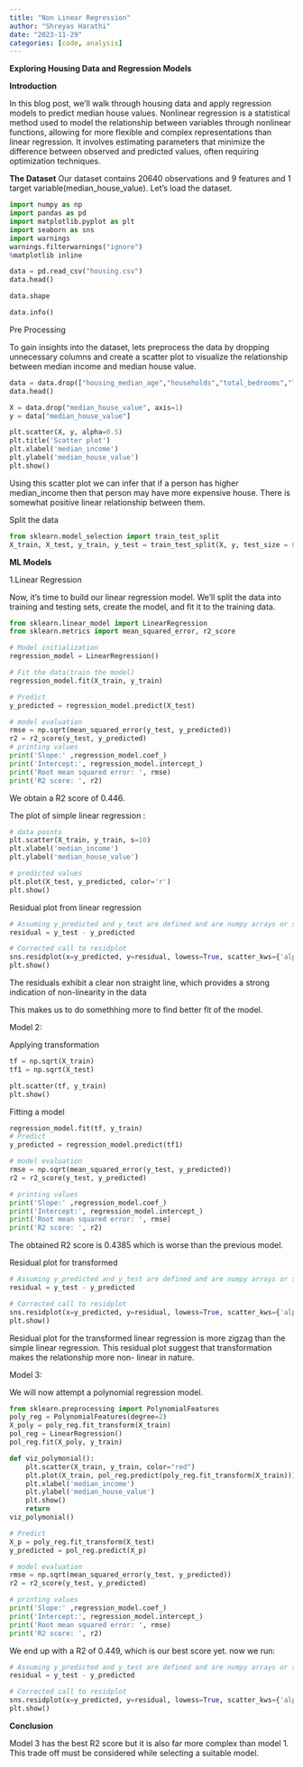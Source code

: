 ```yaml
---
title: "Non Linear Regression"
author: "Shreyas Harathi"
date: "2023-11-29"
categories: [code, analysis]
---
```

**Exploring Housing Data and Regression Models**

**Introduction**

In this blog post, we'll walk through housing data and apply regression models to predict median house values. Nonlinear regression is a statistical method used to model the relationship between variables through nonlinear functions, allowing for more flexible and complex representations than linear regression. It involves estimating parameters that minimize the difference between observed and predicted values, often requiring optimization techniques.


**The Dataset**
Our dataset contains 20640 observations and 9 features and 1 target variable(median_house_value). Let's load the dataset.

```python
import numpy as np
import pandas as pd
import matplotlib.pyplot as plt
import seaborn as sns
import warnings
warnings.filterwarnings("ignore")
%matplotlib inline

data = pd.read_csv("housing.csv")
data.head()
```
```python
data.shape
```

```python
data.info()
```
Pre Processing

To gain insights into the dataset, lets preprocess the data by dropping unnecessary columns and create a scatter plot to visualize the relationship between median income and median house value.
```python
data = data.drop(["housing_median_age","households","total_bedrooms","longitude","latitude","total_rooms","population","ocean_proximity"], axis=1)
data.head()
```
```python
X = data.drop("median_house_value", axis=1)
y = data["median_house_value"]
```

```python
plt.scatter(X, y, alpha=0.5)
plt.title('Scatter plot')
plt.xlabel('median_income')
plt.ylabel('median_house_value')
plt.show()
```


Using this scatter plot we can infer that if a person has higher median_income then that person may have more expensive house. There is somewhat positive linear relationship between them.

Split the data
```python
from sklearn.model_selection import train_test_split
X_train, X_test, y_train, y_test = train_test_split(X, y, test_size = 0.2, random_state = 0)
```

**ML Models**

1.Linear Regression

Now, it's time to build our linear regression model. We'll split the data into training and testing sets, create the model, and fit it to the training data.


```python
from sklearn.linear_model import LinearRegression
from sklearn.metrics import mean_squared_error, r2_score

# Model initialization
regression_model = LinearRegression()

# Fit the data(train the model)
regression_model.fit(X_train, y_train)
```

```python
# Predict
y_predicted = regression_model.predict(X_test)
```

```python
# model evaluation
rmse = np.sqrt(mean_squared_error(y_test, y_predicted))
r2 = r2_score(y_test, y_predicted)
# printing values
print('Slope:' ,regression_model.coef_)
print('Intercept:', regression_model.intercept_)
print('Root mean squared error: ', rmse)
print('R2 score: ', r2)
```

We obtain a R2 score of 0.446.

The plot of simple linear regression :

```python
# data points
plt.scatter(X_train, y_train, s=10)
plt.xlabel('median_income')
plt.ylabel('median_house_value')
```

```python
# predicted values
plt.plot(X_test, y_predicted, color='r')
plt.show()
```


Residual plot from linear regression
```python
# Assuming y_predicted and y_test are defined and are numpy arrays or similar data structures that support arithmetic operations
residual = y_test - y_predicted
```

```python
# Corrected call to residplot
sns.residplot(x=y_predicted, y=residual, lowess=True, scatter_kws={'alpha': 0.5}, line_kws={'color': 'red', 'lw': 1, 'alpha': 0.8})
plt.show()
```

The residuals exhibit a clear non straight line, which provides a strong indication of non-linearity in the data

This makes us to do somethhing more to find better fit of the model.

Model 2:

Applying transformation

```python
tf = np.sqrt(X_train) 
tf1 = np.sqrt(X_test)
```

```python
plt.scatter(tf, y_train)
plt.show()
```

Fitting a model

```python
regression_model.fit(tf, y_train)
# Predict
y_predicted = regression_model.predict(tf1)

# model evaluation
rmse = np.sqrt(mean_squared_error(y_test, y_predicted))
r2 = r2_score(y_test, y_predicted)

# printing values
print('Slope:' ,regression_model.coef_)
print('Intercept:', regression_model.intercept_)
print('Root mean squared error: ', rmse)
print('R2 score: ', r2)
```

The obtained R2 score is 0.4385 which is worse than the previous model.


Residual plot for transformed

```python
# Assuming y_predicted and y_test are defined and are numpy arrays or similar data structures that support arithmetic operations
residual = y_test - y_predicted
```

```python
# Corrected call to residplot
sns.residplot(x=y_predicted, y=residual, lowess=True, scatter_kws={'alpha': 0.5}, line_kws={'color': 'red', 'lw': 1, 'alpha': 0.8})
plt.show()
```

Residual plot for the transformed linear regression is more zigzag than the simple linear regression. This residual plot suggest that transformation makes the relationship more non- linear in nature.

Model 3:

We will now attempt a polynomial regression model.

```python
from sklearn.preprocessing import PolynomialFeatures
poly_reg = PolynomialFeatures(degree=2)
X_poly = poly_reg.fit_transform(X_train)
pol_reg = LinearRegression()
pol_reg.fit(X_poly, y_train)
```

```python
def viz_polymonial():
    plt.scatter(X_train, y_train, color="red")
    plt.plot(X_train, pol_reg.predict(poly_reg.fit_transform(X_train)))
    plt.xlabel('median_income')
    plt.ylabel('median_house_value')
    plt.show()
    return
viz_polymonial()
```

```python
# Predict
X_p = poly_reg.fit_transform(X_test)
y_predicted = pol_reg.predict(X_p)

# model evaluation
rmse = np.sqrt(mean_squared_error(y_test, y_predicted))
r2 = r2_score(y_test, y_predicted)
```

```python
# printing values
print('Slope:' ,regression_model.coef_)
print('Intercept:', regression_model.intercept_)
print('Root mean squared error: ', rmse)
print('R2 score: ', r2)
```


We end up with a R2 of 0.449, which is our best score yet. now we run:

```python
# Assuming y_predicted and y_test are defined and are numpy arrays or similar data structures that support arithmetic operations
residual = y_test - y_predicted

# Corrected call to residplot
sns.residplot(x=y_predicted, y=residual, lowess=True, scatter_kws={'alpha': 0.5}, line_kws={'color': 'red', 'lw': 1, 'alpha': 0.8})
plt.show()
```

**Conclusion**

Model 3 has the best R2 score but it is also far more complex than model 1. This trade off must be considered while selecting a suitable model.